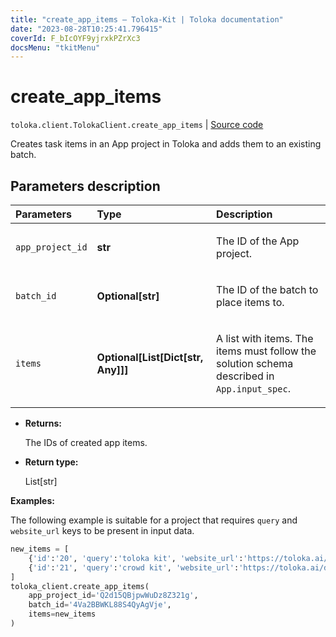 ```yaml
---
title: "create_app_items — Toloka-Kit | Toloka documentation"
date: "2023-08-28T10:25:41.796415"
coverId: F_bIcOYF9yjrxkPZrXc3
docsMenu: "tkitMenu"
---
```


# create_app_items

`toloka.client.TolokaClient.create_app_items` | [Source code](https://github.com/Toloka/toloka-kit/blob/v1.2.1/src/client/__init__.py#L4171)

Creates task items in an App project in Toloka and adds them to an existing batch.

## Parameters description

| Parameters | Type | Description |
| :----------| :----| :-----------|
`app_project_id`|**str**|<p>The ID of the App project.</p>
`batch_id`|**Optional\[str\]**|<p>The ID of the batch to place items to.</p>
`items`|**Optional\[List\[Dict\[str, Any\]\]\]**|<p>A list with items. The items must follow the solution schema described in `App.input_spec`.</p>

* **Returns:**

  The IDs of created app items.

* **Return type:**

  List\[str\]

**Examples:**

The following example is suitable for a project
that requires `query` and `website_url` keys to be present in input data.

```python
new_items = [
    {'id':'20', 'query':'toloka kit', 'website_url':'https://toloka.ai/docs/toloka-kit'},
    {'id':'21', 'query':'crowd kit', 'website_url':'https://toloka.ai/docs/crowd-kit'}
]
toloka_client.create_app_items(
    app_project_id='Q2d15QBjpwWuDz8Z321g',
    batch_id='4Va2BBWKL88S4QyAgVje',
    items=new_items
)
```